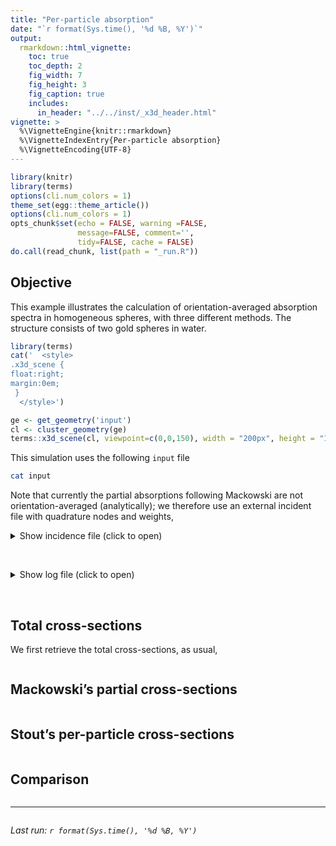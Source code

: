 ```yaml
---
title: "Per-particle absorption"
date: "`r format(Sys.time(), '%d %B, %Y')`"
output:
  rmarkdown::html_vignette:
    toc: true
    toc_depth: 2
    fig_width: 7
    fig_height: 3
    fig_caption: true
    includes:
      in_header: "../../inst/_x3d_header.html"
vignette: >
  %\VignetteEngine{knitr::rmarkdown}
  %\VignetteIndexEntry{Per-particle absorption}
  %\VignetteEncoding{UTF-8}
---
```


```r
library(knitr)
library(terms)
options(cli.num_colors = 1)
theme_set(egg::theme_article())
options(cli.num_colors = 1)
opts_chunk$set(echo = FALSE, warning =FALSE,
               message=FALSE, comment='', 
               tidy=FALSE, cache = FALSE)
do.call(read_chunk, list(path = "_run.R"))
```

## Objective

This example illustrates the calculation of orientation-averaged absorption spectra in homogeneous spheres, with three different methods. The structure consists of two gold spheres in water.

```r
library(terms)
cat('  <style>
.x3d_scene {
float:right;
margin:0em;
 }
  </style>')

ge <- get_geometry('input')
cl <- cluster_geometry(ge)
terms::x3d_scene(cl, viewpoint=c(0,0,150), width = "200px", height = "150px") 
```

This simulation uses the following `input` file
```bash
cat input
```

Note that currently the partial absorptions following Mackowski are not orientation-averaged (analytically); we therefore use an external incident file with quadrature nodes and weights,

<details closed>
<summary> Show incidence file (click to open) </summary>
```bash
cat incidence
```
</details> <br />

<details closed>
<summary> Show log file (click to open) </summary>
```bash
cat log
```
</details> <br />

## Total cross-sections

We first retrieve the total cross-sections, as usual,

```r
```

## Mackowski's partial cross-sections 

```r
```

## Stout's per-particle cross-sections 

```r
```

## Comparison

```r
```

-----

```r
```
_Last run: `r format(Sys.time(), '%d %B, %Y')`_
